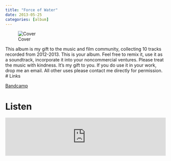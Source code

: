 ```yaml
---
title: "Force of Water"
date: 2013-05-25
categories: [album]
---
```


![Cover](cover.jpeg) 

This album is my gift to the music and film community, collecting 10 tracks recorded from 2012-2013. This is your album. Feel free to remix it, use it as a soundtrack, incorporate it into your non­commercial ventures. Please treat the music with kindness. It's my gift to you. If you do use it in your work, drop me an email. All other uses please contact me directly for permission.
# Links

[Bandcamp](https://waveguideaudio.bandcamp.com/album/the-force-of-water){.btn .btn-primary role="button"} 

# Listen

<iframe style="border: 0; width: 100%; height: 120px;" src="https://bandcamp.com/EmbeddedPlayer/album=3956225042/size=large/bgcol=ffffff/linkcol=0687f5/tracklist=false/artwork=small/transparent=true/" seamless><a href="https://waveguideaudio.bandcamp.com/album/the-force-of-water">The Force of Water by The OO-Ray</a></iframe>

